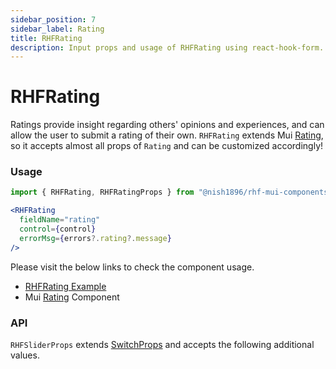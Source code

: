 ```yaml
---
sidebar_position: 7
sidebar_label: Rating
title: RHFRating
description: Input props and usage of RHFRating using react-hook-form.
---
```



# RHFRating

Ratings provide insight regarding others' opinions and experiences, and can
allow the user to submit a rating of their own. `RHFRating` extends Mui 
[Rating](https://mui.com/material-ui/react-rating/),
so it accepts almost all props of `Rating` and can be customized accordingly!

### Usage

```js
import { RHFRating, RHFRatingProps } from "@nish1896/rhf-mui-components";
```

```jsx
<RHFRating
  fieldName="rating"
  control={control}
  errorMsg={errors?.rating?.message}
/>
```

Please visit the below links to check the component usage.

- [RHFRating Example](https://mui.com/material-ui/react-Rating/)
- Mui [Rating](https://mui.com/material-ui/react-rating/) Component

### API

`RHFSliderProps` extends [SwitchProps](https://mui.com/material-ui/api/Rating/) and accepts the following additional values.

<RHFSliderPropsTable />
